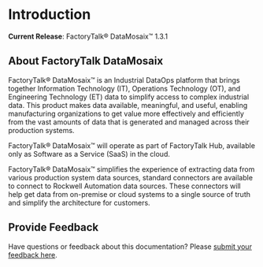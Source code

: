 # Introduction 
 
**Current Release**: FactoryTalk® DataMosaix™ 1.3.1

## About FactoryTalk DataMosaix

FactoryTalk® DataMosaix™ is an Industrial DataOps platform that brings together Information Technology (IT), 
Operations Technology (OT), and Engineering Technology (ET) data to simplify access to complex industrial data. 
This product makes data available, meaningful, and useful, enabling manufacturing organizations to get value more 
effectively and efficiently from the vast amounts of data that is generated and managed across their production systems.

FactoryTalk® DataMosaix™ will operate as part of FactoryTalk Hub, available only as Software as a Service (SaaS) in the cloud.

FactoryTalk® DataMosaix™ simplifies the experience of extracting data from various 
production system data sources, standard connectors are available to connect to Rockwell Automation data sources. 
These connectors will help get data from on-premise or cloud systems to a 
single source of truth and simplify the architecture for customers.

## Provide Feedback

Have questions or feedback about this documentation? Please [submit your feedback here](https://rok.auto/docfeedback).
